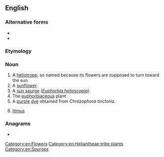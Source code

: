 ==English==

===Alternative forms===
* {{l|en|turnsol}}
* {{l|en|tournsol}}

===Etymology===
{{uder|en|fr|tournesol}}

===Noun===
{{en-noun|~}}

# A [[heliotrope]]; so named because its flowers are supposed to turn toward the sun.
# A [[sunflower]].
# A [[sun spurge]] (''[[Euphorbia helioscopia]]'').
# The [[euphorbiaceous]] plant {{taxlink|Chrozophora tinctoria|species}}.
# A [[purple]] [[dye]] obtained from ''Chrozophora tinctoria''.
#: {{syn|en|folium}}
# {{lb|en|chemistry|obsolete}} [[litmus]]

{{Webster 1913}}

===Anagrams===
* {{anagrams|en|a=elnorstu|no result}}

[[Category:en:Flowers]]
[[Category:en:Heliantheae tribe plants]]
[[Category:en:Spurges]]